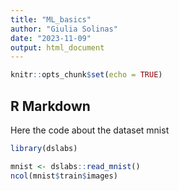 ```yaml
---
title: "ML_basics"
author: "Giulia Solinas"
date: "2023-11-09"
output: html_document
---
```


```r
knitr::opts_chunk$set(echo = TRUE)
```

## R Markdown


Here the code about the dataset mnist

```r
library(dslabs)

mnist <- dslabs::read_mnist()
ncol(mnist$train$images)
```

